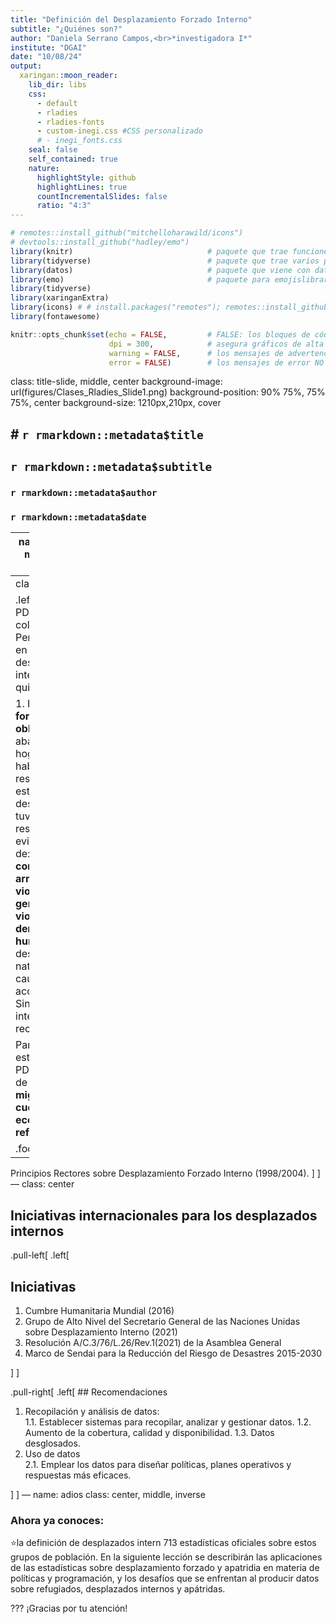 ```yaml
---
title: "Definición del Desplazamiento Forzado Interno"
subtitle: "¿Quiénes son?"
author: "Daniela Serrano Campos,<br>*investigadora I*"
institute: "DGAI"
date: "10/08/24"
output:
  xaringan::moon_reader:
    lib_dir: libs
    css:
      - default
      - rladies
      - rladies-fonts
      - custom-inegi.css #CSS personalizado
      # - inegi_fonts.css
    seal: false
    self_contained: true
    nature:
      highlightStyle: github
      highlightLines: true
      countIncrementalSlides: false
      ratio: "4:3"
---
```


```r
# remotes::install_github("mitchelloharawild/icons")
# devtools::install_github("hadley/emo")
library(knitr)                              # paquete que trae funciones utiles para R Markdown
library(tidyverse)                          # paquete que trae varios paquetes comunes en el tidyverse
library(datos)                              # paquete que viene con datos populares traducidos al español :)
library(emo)                                # paquete para emojislibrary(knitr)
library(tidyverse)
library(xaringanExtra)
library(icons) # # install.packages("remotes"); remotes::install_github("mitchelloharawild/icons")
library(fontawesome)

knitr::opts_chunk$set(echo = FALSE,         # FALSE: los bloques de código NO se muestran
                      dpi = 300,            # asegura gráficos de alta resolución
                      warning = FALSE,      # los mensajes de advertencia NO se muestran
                      error = FALSE)        # los mensajes de error NO se muestran
```

class: title-slide, middle, center
background-image: url(figures/Clases_Rladies_Slide1.png) 
background-position: 90% 75%, 75% 75%, center
background-size: 1210px,210px, cover

# `r rmarkdown::metadata$title`
----
## **`r rmarkdown::metadata$subtitle`**
### `r rmarkdown::metadata$author`
### `r rmarkdown::metadata$date`

---
name: hola
class: middle, center, inverse


# ¿Quiénes son las personas en situación de Desplazamiento Forzado Interno?  

## EGRISS (2020)


???
Se presenta un resumen de los elementos de definición. 

---
class: middle

.left-column[
# PDFI 
]
.right-column[
### Personas o grupos en situación de desplazamiento interno son quienes:  

1. Han sido **forzadas u obligadas** a huir o abandonar su hogar o lugar habitual de residencia.  
2. Que este desplazamiento tuvo lugar como resultado o para evitar los efectos de:  
**2.1. los conflictos armados**  
**2.2. violencia generalizada**  
**2.3. violaciones de derechos humanos**  
2.4. desastres naturales o causados por la acción humana  
3. Sin cruzar frontera internacionalmente reconocida alguna.
  
Para fines estadísticos las PDFI se distinguen de las personas **migrantes por cuestiones económicas y refugiadas** 

.footnote[
----
  Principios Rectores sobre Desplazamiento Forzado Interno (1998/2004).
]
]
---
class: center

## Iniciativas internacionales para los desplazados internos

.pull-left[
.left[

## Iniciativas

1. Cumbre Humanitaria Mundial (2016)   
2. Grupo de Alto Nivel del Secretario General de las Naciones Unidas sobre Desplazamiento Interno (2021)  
3. Resolución A/C.3/76/L.26/Rev.1(2021) de la Asamblea General  
4. Marco de Sendai para la Reducción del Riesgo de Desastres 2015-2030

]
]

.pull-right[
.left[
## Recomendaciones

1. Recopilación y análisis de datos:  
1.1. Establecer sistemas para recopilar, analizar y gestionar datos.
1.2. Aumento de la cobertura, calidad y disponibilidad. 
1.3. Datos desglosados. 
2. Uso de datos   
2.1. Emplear los datos para diseñar políticas, planes operativos y respuestas más eficaces. 

]
] 
---
name: adios
class: center, middle, inverse

### Ahora ya conoces:  
⭐la definición de desplazados intern
\u2713 estadísticas oficiales sobre estos grupos de población. En la siguiente lección se describirán las aplicaciones de las estadísticas sobre desplazamiento forzado y apatridia en materia de políticas y programación, y los desafíos que se enfrentan al producir datos sobre refugiados, desplazados internos y apátridas.


???
¡Gracias por tu atención! 

